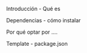  Introducción - Qué es


 Dependencias - cómo instalar


 Por qué optar por ....


 Template - package.json